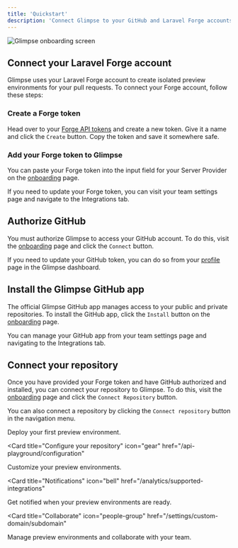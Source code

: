 ```yaml
---
title: 'Quickstart'
description: 'Connect Glimpse to your GitHub and Laravel Forge accounts'
---
```

<img
  className="block rounded-lg border border-gray-200 shadow-md"
  src="/images/onboarding.png"
  alt="Glimpse onboarding screen"
/>

## Connect your Laravel Forge account

Glimpse uses your Laravel Forge account to create isolated preview environments for your pull requests. To connect your Forge account, follow these steps:

### Create a Forge token

Head over to your [Forge API tokens](https://forge.laravel.com/user-profile/api) and create a new token. Give it a name and click the `Create` button. Copy the token and save it somewhere safe.

### Add your Forge token to Glimpse

You can paste your Forge token into the input field for your Server Provider on the [onboarding](https://glimpse.sh/onboarding) page.

If you need to update your Forge token, you can visit your team settings page and navigate to the Integrations tab.

## Authorize GitHub

You must authorize Glimpse to access your GitHub account. To do this, visit the [onboarding](https://glimpse.sh/onboarding) page and click the `Connect` button.

If you need to update your GitHub token, you can do so from your [profile](https://glimpse.sh/user/profile) page in the Glimpse dashboard.

## Install the Glimpse GitHub app

The official Glimpse GitHub app manages access to your public and private repositories. To install the GitHub app, click the `Install` button on the [onboarding](https://glimpse.sh/onboarding) page.

You can manage your GitHub app from your team settings page and navigating to the Integrations tab.

## Connect your repository

Once you have provided your Forge token and have GitHub authorized and installed, you can connect your repository to Glimpse. To do this, visit the [onboarding](https://glimpse.sh/onboarding) page and click the `Connect Repository` button.

You can also connect a repository by clicking the `Connect repository` button in the navigation menu.

<CardGroup>

<Card title="Your first deployment" icon="rocket" href="/deployments">
  Deploy your first preview environment.
</Card>

<Card
  title="Configure your repository"
  icon="gear"
  href="/api-playground/configuration"
>
  Customize your preview environments.
</Card>

<Card
  title="Notifications"
  icon="bell"
  href="/analytics/supported-integrations"
>
  Get notified when your preview environments are ready.
</Card>

<Card
  title="Collaborate"
  icon="people-group"
  href="/settings/custom-domain/subdomain"
>
  Manage preview environments and collaborate with your team.
</Card>

</CardGroup>

